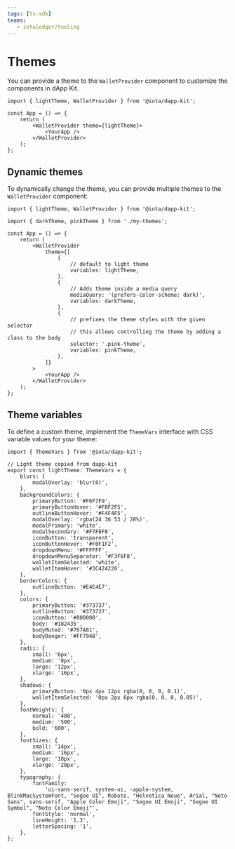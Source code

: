 ```yaml
---
tags: [ts-sdk]
teams:
   - iotaledger/tooling
---
```

# Themes

You can provide a theme to the `WalletProvider` component to customize the components in dApp Kit.

```tsx
import { lightTheme, WalletProvider } from '@iota/dapp-kit';

const App = () => {
    return (
        <WalletProvider theme={lightTheme}>
            <YourApp />
        </WalletProvider>
    );
};
```

## Dynamic themes

To dynamically change the theme, you can provide multiple themes to the `WalletProvider` component:

```tsx
import { lightTheme, WalletProvider } from '@iota/dapp-kit';

import { darkTheme, pinkTheme } from './my-themes';

const App = () => {
    return (
        <WalletProvider
            theme={[
                {
                    // default to light theme
                    variables: lightTheme,
                },
                {
                    // Adds theme inside a media query
                    mediaQuery: '(prefers-color-scheme: dark)',
                    variables: darkTheme,
                },
                {
                    // prefixes the theme styles with the given selector
                    // this allows controlling the theme by adding a class to the body
                    selector: '.pink-theme',
                    variables: pinkTheme,
                },
            ]}
        >
            <YourApp />
        </WalletProvider>
    );
};
```

## Theme variables

To define a custom theme, implement the `ThemeVars` interface with CSS variable values for your
theme:

```tsx
import { ThemeVars } from '@iota/dapp-kit';

// Light theme copied from dapp-kit
export const lightTheme: ThemeVars = {
    blurs: {
        modalOverlay: 'blur(0)',
    },
    backgroundColors: {
        primaryButton: '#F6F7F9',
        primaryButtonHover: '#F0F2F5',
        outlineButtonHover: '#F4F4F5',
        modalOverlay: 'rgba(24 36 53 / 20%)',
        modalPrimary: 'white',
        modalSecondary: '#F7F8F8',
        iconButton: 'transparent',
        iconButtonHover: '#F0F1F2',
        dropdownMenu: '#FFFFFF',
        dropdownMenuSeparator: '#F3F6F8',
        walletItemSelected: 'white',
        walletItemHover: '#3C424226',
    },
    borderColors: {
        outlineButton: '#E4E4E7',
    },
    colors: {
        primaryButton: '#373737',
        outlineButton: '#373737',
        iconButton: '#000000',
        body: '#182435',
        bodyMuted: '#767A81',
        bodyDanger: '#FF794B',
    },
    radii: {
        small: '6px',
        medium: '8px',
        large: '12px',
        xlarge: '16px',
    },
    shadows: {
        primaryButton: '0px 4px 12px rgba(0, 0, 0, 0.1)',
        walletItemSelected: '0px 2px 6px rgba(0, 0, 0, 0.05)',
    },
    fontWeights: {
        normal: '400',
        medium: '500',
        bold: '600',
    },
    fontSizes: {
        small: '14px',
        medium: '16px',
        large: '18px',
        xlarge: '20px',
    },
    typography: {
        fontFamily:
            'ui-sans-serif, system-ui, -apple-system, BlinkMacSystemFont, "Segoe UI", Roboto, "Helvetica Neue", Arial, "Noto Sans", sans-serif, "Apple Color Emoji", "Segoe UI Emoji", "Segoe UI Symbol", "Noto Color Emoji"',
        fontStyle: 'normal',
        lineHeight: '1.3',
        letterSpacing: '1',
    },
};
```

